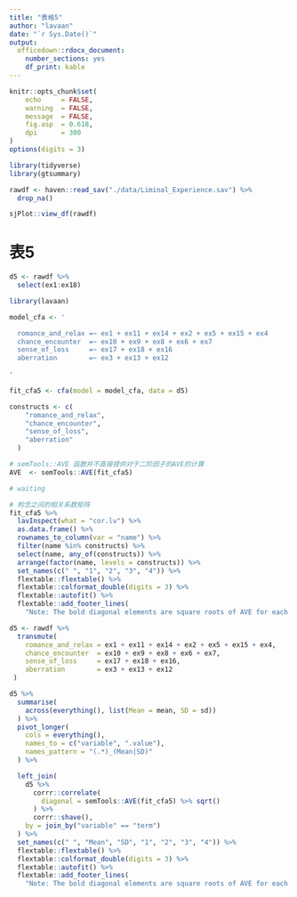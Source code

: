 ```yaml
---
title: "表格5"
author: "lavaan"
date: "`r Sys.Date()`"
output: 
  officedown::rdocx_document:
    number_sections: yes
    df_print: kable
---
```



```r
knitr::opts_chunk$set(
    echo     = FALSE,
    warning  = FALSE, 
    message  = FALSE,
    fig.asp  = 0.618,
    dpi      = 300
)
options(digits = 3)
```




```r
library(tidyverse)
library(gtsummary)

rawdf <- haven::read_sav("./data/Liminal_Experience.sav") %>% 
  drop_na()

sjPlot::view_df(rawdf)
```




# 表5

```r
d5 <- rawdf %>% 
  select(ex1:ex18) 
```


```r
library(lavaan)

model_cfa <- '

  romance_and_relax =~ ex1 + ex11 + ex14 + ex2 + ex5 + ex15 + ex4
  chance_encounter  =~ ex10 + ex9 + ex8 + ex6 + ex7
  sense_of_loss     =~ ex17 + ex18 + ex16 
  aberration        =~ ex3 + ex13 + ex12
  
'

fit_cfa5 <- cfa(model = model_cfa, data = d5) 
```



```r
constructs <- c(
    "romance_and_relax",
    "chance_encounter",
    "sense_of_loss",
    "aberration"
  )
```


```r
# semTools::AVE 函数并不直接提供对于二阶因子的AVE的计算
AVE  <- semTools::AVE(fit_cfa5) 

# waiting
```







```r
# 构念之间的相关系数矩阵
fit_cfa5 %>% 
  lavInspect(what = "cor.lv") %>% 
  as.data.frame() %>% 
  rownames_to_column(var = "name") %>% 
  filter(name %in% constructs) %>%
  select(name, any_of(constructs)) %>% 
  arrange(factor(name, levels = constructs)) %>% 
  set_names(c(" ", "1", "2", "3", "4")) %>% 
  flextable::flextable() %>% 
  flextable::colformat_double(digits = 3) %>% 
  flextable::autofit() %>% 
  flextable::add_footer_lines(
    "Note: The bold diagonal elements are square roots of AVE for each construct. Below diagonal elements are the correlations between constructs.")
```





```r
d5 <- rawdf %>% 
  transmute(
    romance_and_relax = ex1 + ex11 + ex14 + ex2 + ex5 + ex15 + ex4,
    chance_encounter  = ex10 + ex9 + ex8 + ex6 + ex7,
    sense_of_loss     = ex17 + ex18 + ex16,
    aberration        = ex3 + ex13 + ex12
 )
```


```r
d5 %>% 
  summarise(
    across(everything(), list(Mean = mean, SD = sd))
  ) %>% 
  pivot_longer(
    cols = everything(),
    names_to = c("variable", ".value"),
    names_pattern = "(.*)_(Mean|SD)"
  ) %>% 

  left_join(
    d5 %>% 
      corrr::correlate(
        diagonal = semTools::AVE(fit_cfa5) %>% sqrt()
      ) %>% 
      corrr::shave(),
    by = join_by("variable" == "term")
  ) %>%  
  set_names(c(" ", "Mean", "SD", "1", "2", "3", "4")) %>% 
  flextable::flextable() %>% 
  flextable::colformat_double(digits = 3) %>% 
  flextable::autofit() %>% 
  flextable::add_footer_lines(
    "Note: The bold diagonal elements are square roots of AVE for each construct. Below diagonal elements are the correlations between constructs.")
```


